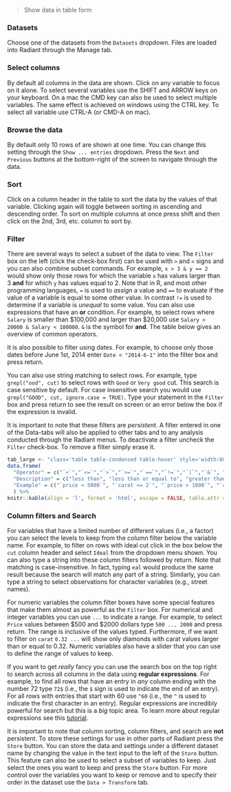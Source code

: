 > Show data in table form

### Datasets

Choose one of the datasets from the `Datasets` dropdown. Files are loaded into Radiant through the Manage tab.

### Select columns

By default all columns in the data are shown. Click on any variable to focus on it alone. To select several variables use the SHIFT and ARROW keys on your keyboard. On a mac the CMD key can also be used to select multiple variables. The same effect is achieved on windows using the CTRL key. To select all variable use CTRL-A (or CMD-A on mac).

### Browse the data

By default only 10 rows of are shown at one time. You can change this setting through the `Show ... entries` dropdown. Press the `Next` and `Previous` buttons at the bottom-right of the screen to navigate through the data.

### Sort

Click on a column header in the table to sort the data by the values of that variable. Clicking again will toggle between sorting in ascending and descending order. To sort on multiple columns at once press shift and then click on the 2nd, 3rd, etc. column to sort by.

### Filter

There are several ways to select a subset of the data to view. The `Filter` box on the left (click the check-box first) can be used with `>` and `<` signs and you can also combine subset commands. For example, `x > 3 & y == 2` would show only those rows for which the variable `x` has values larger than 3 **and** for which `y` has values equal to 2. Note that in R, and most other programming languages, `=` is used to _assign_ a value and `==` to evaluate if the value of a variable is equal to some other value. In contrast `!=` is used to determine if a variable is _unequal_ to some value. You can also use expressions that have an **or** condition. For example, to select rows where `Salary` is smaller than \$100,000 and larger than \$20,000 use `Salary > 20000 & Salary < 100000`. `&` is the symbol for **and**. The table below gives an overview of common operators.

It is also possible to filter using dates. For example, to choose only those dates before June 1st, 2014 enter `Date < "2014-6-1"` into the filter box and press return.

You can also use string matching to select rows. For example, type `grepl("ood", cut)` to select rows with `Good` or `Very good` cut. This search is case sensitive by default. For case insensitive search you would use `grepl("GOOD", cut, ignore.case = TRUE)`. Type your statement in the `Filter`  box and press return to see the result on screen or an error below the box if the expression is invalid.

It is important to note that these filters are _persistent_. A filter entered in one of the Data-tabs will also be applied to other tabs and to any analysis conducted through the Radiant menus. To deactivate a  filter uncheck the `Filter` check-box. To remove a filter simply erase it.

```r
tab_large <- "class='table table-condensed table-hover' style='width:60%;'"
data.frame(
  "Operator" = c("`<`","`<=`","`>`","`>=`","`==`","`!=`","`|`","`&`", "`%in%`"),
  "Description" = c("less than", "less than or equal to", "greater than", "greater than or equal to", "exactly equal to", "not equal to", "x OR y", "x AND y", "x is one of y"),
  "Example" = c("`price < 5000`", "`carat <= 2`", "`price > 1000`", "`carat >= 2`", "`cut == 'Fair'`", "`cut != 'Fair'`", "`price > 10000 | cut == 'Premium'`", "`carat < 2 & cut == 'Fair'`", "`cut %in% c('Fair', 'Good')`")
  ) %>%
knitr::kable(align = 'l', format = 'html', escape = FALSE, table.attr = tab_large)
```

### Column filters and Search

For variables that have a limited number of different values (i.e., a factor) you can select the levels to keep from the column filter below the variable name. For example, to filter on rows with ideal cut click in the box below the `cut` column header and select `Ideal` from the dropdown menu shown. You can also type a string into these column filters followed by return. Note that matching is case-insensitive. In fact, typing `eal` would produce the same result because the search will match any part of a string. Similarly, you can type a string to select observations for character variables (e.g., street names).

For numeric variables the column filter boxes have some special features that make them almost as powerful as the `Filter` box. For numerical and integer variables you can use `...` to indicate a range. For example, to select `Price` values between \$500 and \$2000 dollars type `500 ... 2000` and press return. The range is inclusive of the values typed. Furthermore, if we want to filter on `carat` `0.32 ...` will show only diamonds with carat values larger than or equal to 0.32. Numeric variables also have a slider that you can use to define the range of values to keep.

If you want to get _really_ fancy you can use the search box on the top right to search across all columns in the data using **regular expressions**. For example, to find all rows that have an entry in _any_ column ending with the number 72 type `72$` (i.e., the `$` sign is used to indicate the end of an entry). For all rows with entries that start with 60 use `^60` (i.e., the `^` is used to indicate the first character in an entry). Regular expressions are incredibly powerful for search but this is a _big_ topic area. To learn more about regular expressions see this <a href="http://www.regular-expressions.info/tutorial.html" target="_blank">tutorial</a>.

It is important to note that column sorting, column filters, and search are **not** persistent. To store these settings for use in other parts of Radiant press the `Store` button. You can store the data and settings under a different dataset name by changing the value in the text input to the left of the `Store` button. This feature can also be used to select a subset of variables to keep. Just select the ones you want to keep and press the `Store` button. For more control over the variables you want to keep or remove and to specify their order in the dataset use the `Data > Transform` tab.
